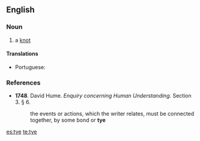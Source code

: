 ==English==

===Noun===
{{en-noun}}

# a [[knot]]

====Translations====
{{trans-top|a knot}}
*Portuguese: {{t|pt|nó|m}}
{{trans-mid}}
{{trans-bottom}}

===References===
* '''1748'''.  David Hume.  ''Enquiry concerning Human Understanding.'' Section 3.  § 6.
*: the events or actions, which the writer relates, must be connected together, by some bond or '''tye'''

[[es:tye]]
[[te:tye]]